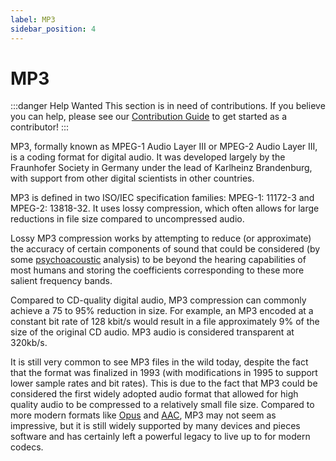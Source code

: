 ```yaml
---
label: MP3
sidebar_position: 4
---
```


# MP3

:::danger Help Wanted
This section is in need of contributions. If you believe you can help, please see our [Contribution Guide](../contribution-guide.mdx) to get started as a contributor!
:::

MP3, formally known as MPEG-1 Audio Layer III or MPEG-2 Audio Layer III, is a coding format for digital audio. It was developed largely by the Fraunhofer Society in Germany under the lead of Karlheinz Brandenburg, with support from other digital scientists in other countries.

MP3 is defined in two ISO/IEC specification families: MPEG-1: 11172-3 and MPEG-2: 13818-32. It uses lossy compression, which often allows for large reductions in file size compared to uncompressed audio.

Lossy MP3 compression works by attempting to reduce (or approximate) the accuracy of certain components of sound that could be considered (by some [psychoacoustic](../introduction/terminology.mdx#perceputal--psychovisual--psychoacoustic) analysis) to be beyond the hearing capabilities of most humans and storing the coefficients corresponding to these more salient frequency bands.

Compared to CD-quality digital audio, MP3 compression can commonly achieve a 75 to 95% reduction in size. For example, an MP3 encoded at a constant bit rate of 128 kbit/s would result in a file approximately 9% of the size of the original CD audio. MP3 audio is considered transparent at 320kb/s. 

It is still very common to see MP3 files in the wild today, despite the fact that the format was finalized in 1993 (with modifications in 1995 to support lower sample rates and bit rates). This is due to the fact that MP3 could be considered the first widely adopted audio format that allowed for high quality audio to be compressed to a relatively small file size. Compared to more modern formats like [Opus](../audio/Opus.mdx) and [AAC](../audio/AAC.mdx), MP3 may not seem as impressive, but it is still widely supported by many devices and pieces software and has certainly left a powerful legacy to live up to for modern codecs.